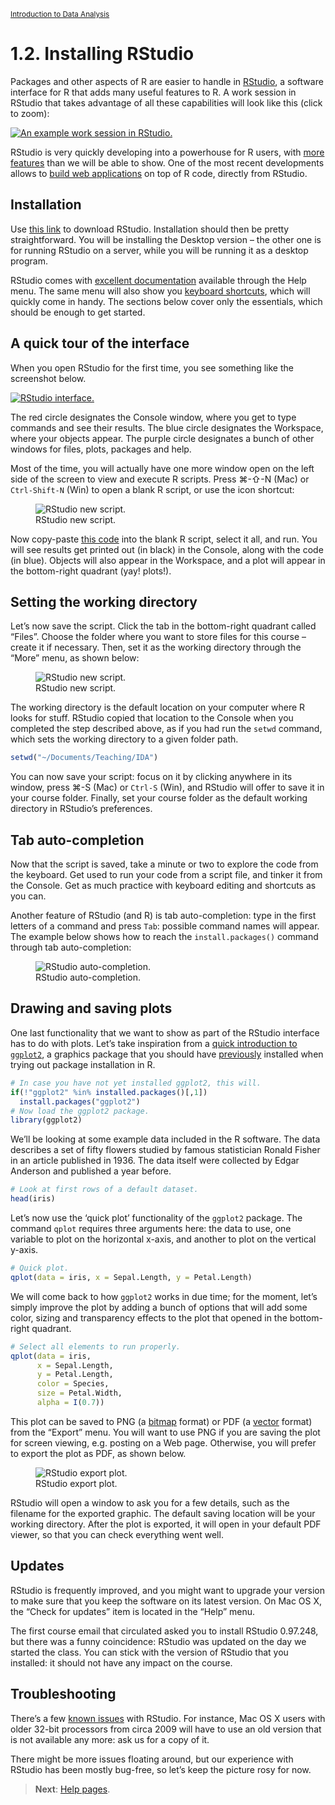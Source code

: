 <style>@import url(style.css);</style>
<small>[Introduction to Data Analysis](index.html)</small>

# 1.2. Installing RStudio

Packages and other aspects of R are easier to handle in [RStudio](http://rstudio.org/), a software interface for R that adds many useful features to R. A work session in RStudio that takes advantage of all these capabilities will look like this (click to zoom):
  
[![An example work session in RStudio.](images/rstudio-screenshot.png)](images/rstudio-screenshot.png)

RStudio is very quickly developing into a powerhouse for R users, with [more features](http://www.rstudio.com/ide/) than we will be able to show. One of the most recent developments allows to [build web applications](http://www.rstudio.com/shiny/) on top of R code, directly from RStudio.

## Installation

Use [this link](http://www.rstudio.com/ide/download/desktop) to download RStudio. Installation should then be pretty straightforward. You will be installing the Desktop version -- the other one is for running RStudio on a server, while you will be running it as a desktop program.

RStudio comes with [excellent documentation](http://www.rstudio.com/ide/docs/) available through the Help menu. The same menu will also show you [keyboard shortcuts](http://www.rstudio.com/ide/docs/using/keyboard_shortcuts), which will quickly come in handy. The sections below cover only the essentials, which should be enough to get started.

## A quick tour of the interface

When you open RStudio for the first time, you see something like the screenshot below.

[![RStudio interface.](images/rstudio-interface-1.png)](images/rstudio-interface-1.png)

The red circle designates the Console window, where you get to type commands and see their results. The blue circle designates the Workspace, where your objects appear. The purple circle designates a bunch of other windows for files, plots, packages and help.

Most of the time, you will actually have one more window open on the left side of the screen to view and execute R scripts. Press &#8984;-&#8679;-N (Mac) or `Ctrl-Shift-N` (Win) to open a blank R script, or use the icon shortcut:

![RStudio new script.](images/rstudio-new-script.png)

Now copy-paste [this code](https://raw.github.com/briatte/ida/master/code/12_playground.R) into the blank R script, select it all, and run. You will see results get printed out (in black) in the Console, along with the code (in blue). Objects will also appear in the Workspace, and a plot will appear in the bottom-right quadrant (yay! plots!).

## Setting the working directory

Let's now save the script. Click the tab in the bottom-right quadrant called "Files". Choose the folder where you want to store files for this course -- create it if necessary. Then, set it as the working directory through the "More" menu, as shown below:

![RStudio new script.](images/rstudio-setwd.png)

The working directory is the default location on your computer where R looks for stuff. RStudio copied that location to the Console when you completed the step described above, as if you had run the `setwd` command, which sets the working directory to a given folder path.

```r
setwd("~/Documents/Teaching/IDA")
```

You can now save your script: focus on it by clicking anywhere in its window, press &#8984;-S (Mac) or `Ctrl-S` (Win), and RStudio will offer to save it in your course folder.  Finally, set your course folder as the default working directory in RStudio's preferences.

## Tab auto-completion

Now that the script is saved, take a minute or two to explore the code from the keyboard. Get used to run your code from a script file, and tinker it from the Console. Get as much practice with keyboard editing and shortcuts as you can.

Another feature of RStudio (and R) is tab auto-completion: type in the first letters of a command and press `Tab`: possible command names will appear. The example below shows how to reach the `install.packages()` command through tab auto-completion:

![RStudio auto-completion.](images/rstudio-autocompletion.png)

## Drawing and saving plots

One last functionality that we want to show as part of the RStudio interface has to do with plots. Let's take inspiration from a [quick introduction to `ggplot2`](http://blog.echen.me/2012/01/17/quick-introduction-to-ggplot2/), a graphics package that you should have [previously](11_r.html) installed when trying out package installation in R.

```r
# In case you have not yet installed ggplot2, this will.
if(!"ggplot2" %in% installed.packages()[,1])
  install.packages("ggplot2")
# Now load the ggplot2 package.
library(ggplot2)
```

We'll be looking at some example data included in the R software. The data describes a set of fifty flowers studied by famous statistician Ronald Fisher in an article published in 1936. The data itself were collected by Edgar Anderson and published a year before.

```r
# Look at first rows of a default dataset.
head(iris)
```

Let's now use the 'quick plot' functionality of the `ggplot2` package. The command `qplot` requires three arguments here: the data to use, one variable to plot on the horizontal x-axis, and another to plot on the vertical y-axis.

```r
# Quick plot.
qplot(data = iris, x = Sepal.Length, y = Petal.Length)
```

We will come back to how `ggplot2` works in due time; for the moment, let's simply improve the plot by adding a bunch of options that will add some color, sizing and transparency effects to the plot that opened in the bottom-right quadrant.

```r
# Select all elements to run properly.
qplot(data = iris, 
      x = Sepal.Length, 
      y = Petal.Length, 
      color = Species, 
      size = Petal.Width, 
      alpha = I(0.7))
```

This plot can be saved to PNG (a [bitmap](https://en.wikipedia.org/wiki/Raster_graphics) format) or PDF (a [vector](https://en.wikipedia.org/wiki/Vector_graphics) format) from the "Export" menu. You will want to use PNG if you are saving the plot for screen viewing, e.g. posting on a Web page. Otherwise, you will prefer to export the plot as PDF, as shown below.

![RStudio export plot.](images/rstudio-save-plot.png)

RStudio will open a window to ask you for a few details, such as the filename for the exported graphic. The default saving location will be your working directory. After the plot is exported, it will open in your default PDF viewer, so that you can check everything went well.

## Updates

RStudio is frequently improved, and you might want to upgrade your version to make sure that you keep the software on its latest version. On Mac OS X, the "Check for updates" item is located in the "Help" menu.

The first course email that circulated asked you to install RStudio 0.97.248, but there was a funny coincidence: RStudio was updated on the day we started the class. You can stick with the version of RStudio that you installed: it should not have any impact on the course.

## Troubleshooting

There's a few [known issues](http://support.rstudio.org/help/kb/troubleshooting/troubleshooting-guide-using-rstudio) with RStudio. For instance, Mac OS X users with older 32-bit processors from circa 2009 will have to use an old version that is not available any more: ask us for a copy of it.

There might be more issues floating around, but our experience with RStudio has been mostly bug-free, so let's keep the picture rosy for now.

> __Next__: [Help pages](13_help.html).
